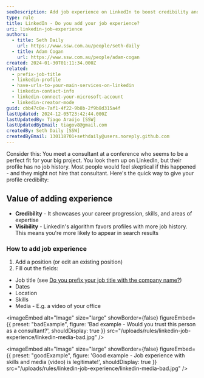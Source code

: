 ```yaml
---
seoDescription: Add job experience on LinkedIn to boost credibility and visibility by showcasing career progression, skills, and areas of expertise, making you more discoverable in search results.
type: rule
title: LinkedIn - Do you add your job experience?
uri: linkedin-job-experience
authors:
  - title: Seth Daily
    url: https://www.ssw.com.au/people/seth-daily
  - title: Adam Cogan
    url: https://www.ssw.com.au/people/adam-cogan
created: 2024-01-30T01:11:34.000Z
related:
  - prefix-job-title
  - linkedin-profile
  - have-urls-to-your-main-services-on-linkedin
  - linkedin-contact-info
  - linkedin-connect-your-microsoft-account
  - linkedin-creator-mode
guid: cbb47c0e-7af1-4f22-9b8b-2f9b8d315a4f
lastUpdated: 2024-12-05T23:42:44.000Z
lastUpdatedBy: Tiago Araújo [SSW]
lastUpdatedByEmail: tiagov8@gmail.com
createdBy: Seth Daily [SSW]
createdByEmail: 130118701+sethdaily@users.noreply.github.com
---
```


Consider this: You meet a consultant at a conference who seems to be a perfect fit for your big project. You look them up on LinkedIn, but their profile has no job history. Most people would feel skeptical if this happened - and they might not hire that consultant. Here's the quick way to give your profile credibilty:
## Value of adding experience

* **Credibility** - It showcases your career progression, skills, and areas of expertise
* **Visibility** - LinkedIn's algorithm favors profiles with more job history. This means you're more likely to appear in search results

### How to add job experience

1. Add a position (or edit an existing position)
2. Fill out the fields:

* Job title (see [Do you prefix your job title with the company name?](/prefix-job-title))
* Dates
* Location
* Skills
* Media - E.g. a video of your office

<imageEmbed
  alt="Image"
  size="large"
  showBorder={false}
  figureEmbed={{
    preset: "badExample",
    figure: 'Bad example - Would you trust this person as a consultant?',
    shouldDisplay: true
  }}
  src="/uploads/rules/linkedin-job-experience/linkedin-media-bad.jpg"
/>

<imageEmbed
  alt="Image"
  size="large"
  showBorder={false}
  figureEmbed={{
    preset: "goodExample",
    figure: 'Good example - Job experience with skills and media (video) is legitimate!',
    shouldDisplay: true
  }}
  src="/uploads/rules/linkedin-job-experience/linkedin-media-bad.jpg"
/>
